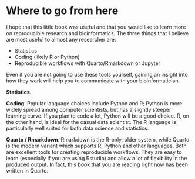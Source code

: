 # Where to go from here

I hope that this little book was useful and that you would like to learn
more on reproducible research and bioinformatics. The three things that I
believe are most useful to almost any researcher are:

 * Statistics
 * Coding (likely R or Python)
 * Reproducible workflows with Quarto/Rmarkdown or Jupyter

Even if you are not going to use these tools yourself, gaining an insight
into how they work will help you to communicate with your bioinformatician.

**Statistics.** 

**Coding**. Popular language choices include Python and R; Python is more
widely spread among computer scientists, but has a slightly steeper
learning curve. If you plan to code a lot, Python will be a good choice. R,
on the other hand, is ideal for the casual data scientist. The R language
is particularly well suited for both data science and statistics.

**Quarto / Rmarkdown**. Rmarkdown is the R-only, older system, while Quarto
is the modern variant which supports R, Python and other languages. Both
are excellent tools for creating reproducible workflows. They are easy to
learn (especially if you are using Rstudio) and allow a lot of flexibility
in the produced output. In fact, this book that you are reading right now
has been written in Quarto.








